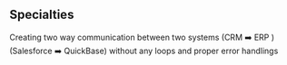 ## Specialties 

<ProjectCard
  title="Integration between Cloud Systems"
  bg="linear-gradient(to right, #D4145A 0%, #FBB03B 100%)"> 
  Creating two way communication between two systems (CRM ➡️ ERP ) (Salesforce ➡️ QuickBase) without any loops and proper error handlings
</ProjectCard>
